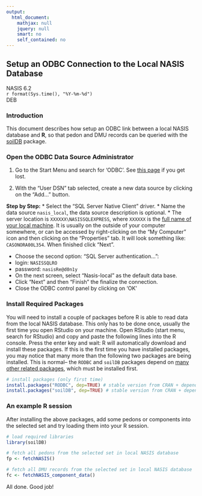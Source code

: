 ---
output:
  html_document:
    mathjax: null
    jquery: null
    smart: no
    self_contained: no
---

## Setup an ODBC Connection to the Local NASIS Database
NASIS 6.2
<br>`r format(Sys.time(), "%Y-%m-%d")`
<br>DEB

### Introduction
This document describes how setup an ODBC link between a local NASIS database and **R**, so that pedon and DMU records can be queried with the [soilDB](https://r-forge.r-project.org/scm/viewvc.php/*checkout*/docs/soilDB/soilDB-Intro.html?root=aqp) package.


### Open the ODBC Data Source Administrator
 1. Go to the Start Menu and search for 'ODBC'. See [this page](http://msdn.microsoft.com/en-us/library/ms188691.aspx) if you get lost. 
 
 2. With the "User DSN" tab selected, create a new data source by clicking on the "Add..." button. 

**Step by Step:**
 * Select the "SQL Server Native Client" driver.
 * Name the data source `nasis_local`, the data source description is optional.
 * The server location is `XXXXXX\NASISSQLEXPRESS`, where `XXXXXX` is the [full name of your local machine](http://windows.microsoft.com/en-us/windows7/find-your-computer-name). It is usually on the outside of your computer somewhere, or can be accessed by right-clicking on the "My Computer" icon and then clicking on the "Properties" tab. It will look something like: `CASONORA00L354`. When finished click "Next".

* Choose the second option: "SQL Server authentication...":
* login: `NASISSQLRO`
* password: `nasisRe@d0n1y`
* On the next screen, select "Nasis-local" as the default data base.
* Click "Next" and then "Finish" the finalize the connection.
* Close the ODBC control panel by clicking on 'OK'


### Install Required Packages
You will need to install a couple of packages before R is able to read data from the local NASIS database. This only has to be done once, usually the first time you open RStudio on your machine. Open RStudio (start menu, search for RStudio) and copy and paste the following lines into the R console. Press the enter key and wait: R will automatically download and install these packages. If this is the first time you have installed packages, you may notice that many more than the following two packages are being installed. This is normal-- the `RODBC` and `soilDB` packages depend on [many other related packages](http://mran.revolutionanalytics.com/packagedata/graphs/soilDB.png), which must be installed first.
```{r install-packages, eval=FALSE}
# install packages (only first time)
install.packages("RODBC", dep=TRUE) # stable version from CRAN + dependencies
install.packages("soilDB", dep=TRUE) # stable version from CRAN + dependencies
```


### An example R session
After installing the above packages, add some pedons or components into the selected set and try loading them into your R session.
```{r example, eval=FALSE}
# load required libraries
library(soilDB)

# fetch all pedons from the selected set in local NASIS database
fp <- fetchNASIS()

# fetch all DMU records from the selected set in local NASIS database
fc <- fetchNASIS_component_data()
```

All done. Good job!
